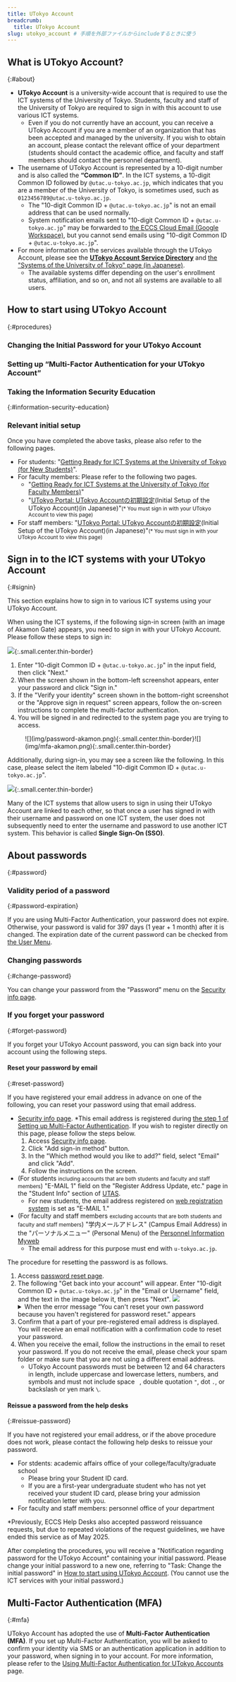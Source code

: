 ```yaml
---
title: UTokyo Account
breadcrumb:
  title: UTokyo Account
slug: utokyo_account # 手順を外部ファイルからincludeするときに使う
---
```




## What is UTokyo Account?
{:#about}

- **UTokyo Account** is a university-wide account that is required to use the ICT systems of the University of Tokyo. Students, faculty and staff of the University of Tokyo are required to sign in with this account to use various ICT systems.
  - Even if you do not currently have an account, you can receive a UTokyo Account if you are a member of an organization that has been accepted and managed by the university. If you wish to obtain an account, please contact the relevant office of your department (students should contact the academic office, and faculty and staff members should contact the personnel department).
- The username of UTokyo Account is represented by a 10-digit number and is also called the **“Common ID”**. In the ICT systems, a 10-digit Common ID followed by `@utac.u-tokyo.ac.jp`, which indicates that you are a member of the University of Tokyo, is sometimes used, such as `0123456789@utac.u-tokyo.ac.jp`.
  - The "10-digit Common ID + `@utac.u-tokyo.ac.jp`" is not an email address that can be used normally.
  - System notification emails sent to "10-digit Common ID + `@utac.u-tokyo.ac.jp`" may be forwarded to [the ECCS Cloud Email (Google Workspace)](/en/google/), but you cannot send emails using "10-digit Common ID + `@utac.u-tokyo.ac.jp`".
- For more information on the services available through the UTokyo Account, please see the **[UTokyo Account Service Directory](https://login.adm.u-tokyo.ac.jp/utokyoaccount/)** and [the "Systems of the University of Tokyo" page (in Japanese)](/systems).
  - The available systems differ depending on the user's enrollment status, affiliation, and so on, and not all systems are available to all users.

## How to start using UTokyo Account
{:#procedures}
### Changing the Initial Password for your UTokyo Account

<ChangePassword variant="individual" />

### Setting up “Multi-Factor Authentication for your UTokyo Account”

<MFA />

### Taking the Information Security Education
{:#information-security-education}

<InformationSecurity variant="individual" />

### Relevant initial setup
Once you have completed the above tasks, please also refer to the following pages.

- For students: "[Getting Ready for ICT Systems at the University of Tokyo (for New Students)](/en/oc/)".
- For faculty members: Please refer to the following two pages.
  - "[Getting Ready for ICT Systems at the University of Tokyo (for Faculty Members)](/en/faculty_members/)"
  - "[UTokyo Portal: UTokyo Accountの初期設定](https://univtokyo.sharepoint.com/sites/utokyoportal/wiki/d/UTokyo_Account_Initial_Settings.aspx)(Initial Setup of the UTokyo Account)(in Japanese)"<small>(* You must sign in with your UTokyo Account to view this page)</small>
- For staff members: "[UTokyo Portal: UTokyo Accountの初期設定](https://univtokyo.sharepoint.com/sites/utokyoportal/wiki/d/UTokyo_Account_Initial_Settings.aspx)(Initial Setup of the UTokyo Account)(in Japanese)"<small>(* You must sign in with your UTokyo Account to view this page)</small>


## Sign in to the ICT systems with your UTokyo Account
{:#signin}

This section explains how to sign in to various ICT systems using your UTokyo Account.

When using the ICT systems, if the following sign-in screen (with an image of Akamon Gate) appears, you need to sign in with your UTokyo Account. Please follow these steps to sign in:

![](img/signin-akamon.png){:.small.center.thin-border}
1. Enter "10-digit Common ID + `@utac.u-tokyo.ac.jp`" in the input field, then click "Next."
1. When the screen shown in the bottom-left screenshot appears, enter your password and click "Sign in."
1. If the "Verify your identity" screen shown in the bottom-right screenshot or the "Approve sign in request" screen appears, follow the on-screen instructions to complete the multi-factor authentication.
1. You will be signed in and redirected to the system page you are trying to access.

<figure class="gallery">![](img/password-akamon.png){:.small.center.thin-border}![](img/mfa-akamon.png){:.small.center.thin-border}</figure>

Additionally, during sign-in, you may see a screen like the following. In this case, please select the item labeled "10-digit Common ID + `@utac.u-tokyo.ac.jp`".

![](img/signin-select-account.png){:.small.center.thin-border}

Many of the ICT systems that allow users to sign in using their UTokyo Account are linked to each other, so that once a user has signed in with their username and password on one ICT system, the user does not subsequently need to enter the username and password to use another ICT system. This behavior is called **Single Sign-On (SSO)**.

## About passwords
{:#password}
### Validity period of a password
{:#password-expiration}

If you are using Multi-Factor Authentication, your password does not expire. Otherwise, your password is valid for 397 days (1 year + 1 month) after it is changed. The expiration date of the current password can be checked from [the User Menu](https://utacm.adm.u-tokyo.ac.jp/UserMenu/LoginServlet).

### Changing passwords
{:#change-password}

You can change your password from the "Password" menu on the [Security info page](https://mysignins.microsoft.com/security-info?domain_hint=univtokyo.onmicrosoft.com).

### If you forget your password
{:#forget-password}

If you forget your UTokyo Account password, you can sign back into your account using the following steps.

#### Reset your password by email
{:#reset-password}

If you have registered your email address in advance on one of the following, you can reset your password using that email address.

- [Security info page](https://mysignins.microsoft.com/security-info?domain_hint=univtokyo.onmicrosoft.com).
*This email address is registered during [the step 1 of Setting up Multi-Factor Authentication](mfa/initial/#first). If you wish to register directly on this page, please follow the steps below.
  1. Access [Security info page](https://mysignins.microsoft.com/security-info?domain_hint=univtokyo.onmicrosoft.com).
  1. Click "Add sign-in method" button.
  1. In the "Which method would you like to add?" field, select "Email" and click "Add".
  1. Follow the instructions on the screen.
- (For students <small>including accounts that are both students and faculty and staff members</small>) "E-MAIL 1" field on the "Register Address Update, etc." page in the "Student Info" section of [UTAS](https://utas.adm.u-tokyo.ac.jp/campusweb/campusportal.do).
  - For new students, the email address registered on [web registration system](https://utas-ew.adm.u-tokyo.ac.jp/) is set as "E-MAIL 1."
- (For faculty and staff members <small>excluding accounts that are both students and faculty and staff members</small>) "学内メールアドレス" (Campus Email Address) in the "パーソナルメニュー" (Personal Menu) of the [Personnel Information Myweb](https://univtokyo.sharepoint.com/sites/utokyoportal/wiki/d/Personal_information_and_ID_card.aspx)
  - The email address for this purpose must end with `u-tokyo.ac.jp`.

The procedure for resetting the password is as follows.

1. Access [password reset page](https://passwordreset.microsoftonline.com/?whr=univtokyo.onmicrosoft.com).
1. The following "Get back into your account" will appear. Enter "10-digit Common ID + `@utac.u-tokyo.ac.jp`" in the "Email or Username" field, and the text in the image below it, then press "Next".
    ![](./img/reset.png)
    <details>
	    <summary>When the error message “You can't reset your own password because you haven't registered for password reset.” appears</summary>
	  Since your email address is not registered in the system, a notification email cannot be sent to you and therefore your password cannot be reset. Please [reissue a password from the help desks](#reissue-password). Once your password has been reissued, please register your email address in UTAS (for students) or Personnel Information MyWeb (for faculty and staff).
    </details>
1. Confirm that a part of your pre-registered email address is displayed. You will receive an email notification with a confirmation code to reset your password.
1. When you receive the email, follow the instructions in the email to reset your password. If you do not receive the email, please check your spam folder or make sure that you are not using a different email address.
    - UTokyo Account passwords must be between 12 and 64 characters in length, include uppercase and lowercase letters, numbers, and symbols and must not include space ` `, double quotation `"`, dot `.`, or backslash or yen mark `\`.

#### Reissue a password from the help desks
{:#reissue-password}

If you have not registered your email address, or if the above procedure does not work, please contact the following help desks to reissue your password.

- For stdents: academic affairs office of your college/faculty/graduate school
    - Please bring your Student ID card.
    - If you are a first-year undergraduate student who has not yet received your student ID card, please bring your admission notification letter with you.
- For faculty and staff members: personnel office of your department

*Previously, ECCS Help Desks also accepted password reissuance requests, but due to repeated violations of the request guidelines, we have ended this service as of May 2025.

After completing the procedures, you will receive a "Notification regarding password for the UTokyo Account" containing your initial password. Please change your initial password to a new one, referring to "Task: Change the initial password" in [How to start using UTokyo Account](#procedures). (You cannot use the ICT services with your initial password.)

## Multi-Factor Authentication (MFA)
{:#mfa}

UTokyo Account has adopted the use of **Multi-Factor Authentication (MFA)**. If you set up Multi-Factor Authentication, you will be asked to confirm your identity via SMS or an authentication application in addition to your password, when signing in to your account. For more information, please refer to the [Using Multi-Factor Authentication for UTokyo Accounts](mfa/) page.
